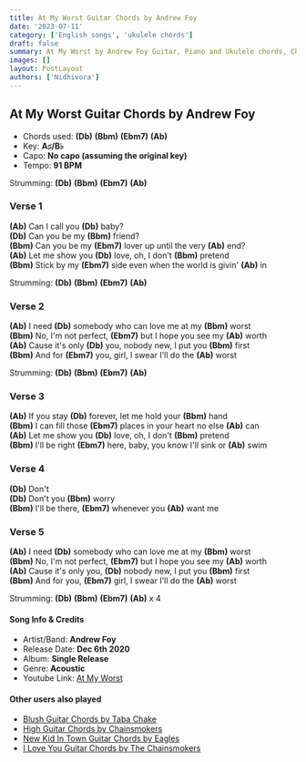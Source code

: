 ```yaml
---
title: At My Worst Guitar Chords by Andrew Foy
date: '2023-07-11'
category: ['English songs', 'ukulele chords']
draft: false
summary: At My Worst by Andrew Foy Guitar, Piano and Ukulele chords, Chords used - (Db) (Bbm) (Ebm7) (Ab) , Capo - No capo , Key - A♯/B♭
images: []
layout: PostLayout
authors: ['Nidhivora']
---
```


## At My Worst Guitar Chords by Andrew Foy

- Chords used: **(Db)** **(Bbm)** **(Ebm7)** **(Ab)**
- Key: **A♯/B♭**
- Capo: **No capo (assuming the original key)**
- Tempo: **91 BPM**

Strumming: **(Db)** **(Bbm)** **(Ebm7)** **(Ab)**

### Verse 1

**(Ab)** Can I call you **(Db)** baby?\
**(Db)** Can you be my **(Bbm)** friend?\
**(Bbm)** Can you be my **(Ebm7)** lover up until the very **(Ab)** end?\
**(Ab)** Let me show you **(Db)** love, oh, I don't **(Bbm)** pretend\
**(Bbm)** Stick by my **(Ebm7)** side even when the world is givin' **(Ab)** in

Strumming: **(Db)** **(Bbm)** **(Ebm7)** **(Ab)**

### Verse 2

**(Ab)** I need **(Db)** somebody who can love me at my **(Bbm)** worst\
**(Bbm)** No, I'm not perfect, **(Ebm7)** but I hope you see my **(Ab)** worth\
**(Ab)** Cause it's only **(Db)** you, nobody new, I put you **(Bbm)** first\
**(Bbm)** And for **(Ebm7)** you, girl, I swear I'll do the **(Ab)** worst

Strumming: **(Db)** **(Bbm)** **(Ebm7)** **(Ab)**

### Verse 3

**(Ab)** If you stay **(Db)** forever, let me hold your **(Bbm)** hand\
**(Bbm)** I can fill those **(Ebm7)** places in your heart no else **(Ab)** can\
**(Ab)** Let me show you **(Db)** love, oh, I don't **(Bbm)** pretend\
**(Bbm)** I'll be right **(Ebm7)** here, baby, you know I'll sink or **(Ab)** swim

### Verse 4

**(Db)** Don't\
**(Db)** Don't you **(Bbm)** worry\
**(Bbm)** I'll be there, **(Ebm7)** whenever you **(Ab)** want me

### Verse 5

**(Ab)** I need **(Db)** somebody who can love me at my **(Bbm)** worst\
**(Bbm)** No, I'm not perfect, **(Ebm7)** but I hope you see my **(Ab)** worth\
**(Ab)** Cause it's only you, **(Db)** nobody new, I put you **(Bbm)** first\
**(Bbm)** And for you, **(Ebm7)** girl, I swear I'll do the **(Ab)** worst

Strumming: **(Db)** **(Bbm)** **(Ebm7)** **(Ab)** x 4

#### Song Info & Credits

- Artist/Band: **Andrew Foy**
- Release Date: **Dec 6th 2020**
- Album: **Single Release**
- Genre: **Acoustic**
- Youtube Link: [At My Worst](https://www.youtube.com/watch?v=i8fa3JIrgpY)

#### Other users also played

- [Blush Guitar Chords by Taba Chake](https://www.chordsco.com/chords/blush-guitar-chords-by-taba-chake)
- [High Guitar Chords by Chainsmokers](https://www.chordsco.com/chords/high-guitar-chords-by-chainsmokers)
- [New Kid In Town Guitar Chords by Eagles](https://www.chordsco.com/chords/new-kid-in-town-guitar-chords-by-eagles)
- [I Love You Guitar Chords by The Chainsmokers](https://www.chordsco.com/chords/i-love-you-guitar-chords-by-the-chainsmokers)
